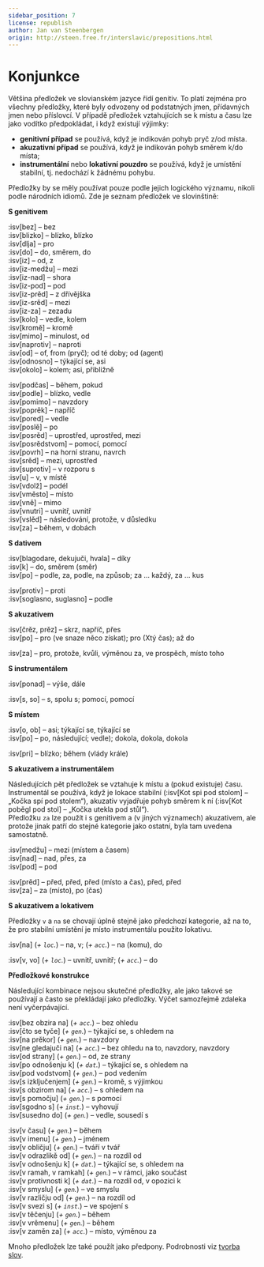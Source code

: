 ```yaml
---
sidebar_position: 7
license: republish
author: Jan van Steenbergen
origin: http://steen.free.fr/interslavic/prepositions.html
---
```


# Konjunkce

Většina předložek ve slovianském jazyce řídí genitiv. To platí zejména pro všechny předložky, které byly odvozeny od podstatných jmen, přídavných jmen nebo příslovcí. V případě předložek vztahujících se k místu a času lze jako vodítko předpokládat, i když existují výjimky:

- **genitivní případ** se používá, když je indikován pohyb pryč z/od místa.
- **akuzativní případ** se používá, když je indikován pohyb směrem k/do místa;
- **instrumentální** nebo **lokativní pouzdro** se používá, když je umístění stabilní, tj. nedochází k žádnému pohybu.

Předložky by se měly používat pouze podle jejich logického významu, nikoli podle národních idiomů. Zde je seznam předložek ve slovinštině:

**S genitivem**

:isv[bez] – bez\
:isv[blizko] – blízko, blízko\
:isv[dlja] – pro\
:isv[do] – do, směrem, do\
:isv[iz] – od, z\
:isv[iz-medžu] – mezi\
:isv[iz-nad] – shora\
:isv[iz-pod] – pod\
:isv[iz-prěd] – z dřívějška\
:isv[iz-srěd] – mezi\
:isv[iz-za] – zezadu\
:isv[kolo] – vedle, kolem\
:isv[kromě] – kromě\
:isv[mimo] – minulost, od\
:isv[naprotiv] – naproti\
:isv[od] – of, from (pryč); od té doby; od (agent)\
:isv[odnosno] – týkající se, asi\
:isv[okolo] – kolem; asi, přibližně

:isv[podčas] – během, pokud\
:isv[podle] – blízko, vedle\
:isv[pomimo] – navzdory\
:isv[poprěk] – napříč\
:isv[pored] – vedle\
:isv[poslě] – po\
:isv[posrěd] – uprostřed, uprostřed, mezi\
:isv[posrědstvom] – pomocí, pomocí\
:isv[povrh] – na horní stranu, navrch\
:isv[srěd] – mezi, uprostřed\
:isv[suprotiv] – v rozporu s\
:isv[u] – v, v místě\
:isv[vdolž] – podél\
:isv[vměsto] – místo\
:isv[vně] – mimo\
:isv[vnutri] – uvnitř, uvnitř\
:isv[vslěd] – následování, protože, v důsledku\
:isv[za] – během, v dobách

**S dativem**

:isv[blagodare, dekujuči, hvala] – díky\
:isv[k] – do, směrem (směr)\
:isv[po] – podle, za, podle, na způsob; za ... každý, za ... kus

:isv[protiv] – proti\
:isv[soglasno, suglasno] – podle

**S akuzativem**

:isv[črěz, prěz] – skrz, napříč, přes\
:isv[po] – pro (ve snaze něco získat); pro (Xtý čas); až do

:isv[za] – pro, protože, kvůli, výměnou za, ve prospěch, místo toho

**S instrumentálem**

:isv[ponad] – výše, dále

:isv[s, so] – s, spolu s; pomocí, pomocí

**S místem**

:isv[o, ob] – asi; týkající se, týkající se\
:isv[po] – po, následující; vedle); dokola, dokola, dokola

:isv[pri] – blízko; během (vlády krále)

**S akuzativem a instrumentálem**

Následujících pět předložek se vztahuje k místu a (pokud existuje) času. Instrumentál se používá, když je lokace stabilní (:isv[Kot spi pod stolom] – „Kočka spí pod stolem“), akuzativ vyjadřuje pohyb směrem k ní (:isv[Kot poběgl pod stol] – „Kočka utekla pod stůl“).\
Předložku `za` lze použít i s genitivem a (v jiných významech) akuzativem, ale protože jinak patří do stejné kategorie jako ostatní, byla tam uvedena samostatně.

:isv[medžu] – mezi (místem a časem)\
:isv[nad] – nad, přes, za\
:isv[pod] – pod

:isv[prěd] – před, před, před (místo a čas), před, před\
:isv[za] – za (místo), po (čas)

**S akuzativem a lokativem**

Předložky `v` a `na` se chovají úplně stejně jako předchozí kategorie, až na to, že pro stabilní umístění je místo instrumentálu použito lokativu.

:isv[na] (_+ `loc`._) – na, v; (_+ `acc`._) – na (komu), do

:isv[v, vo] (_+ `loc`._) – uvnitř, uvnitř; (_+ `acc`._) – do

**Předložkové konstrukce**

Následující kombinace nejsou skutečné předložky, ale jako takové se používají a často se překládají jako předložky. Výčet samozřejmě zdaleka není vyčerpávající.

:isv[bez obzira na] (_+ `acc`._) – bez ohledu\
:isv[čto se tyče] (_+ `gen`._) – týkající se, s ohledem na\
:isv[na prěkor] (_+ `gen`._) – navzdory\
:isv[ne gledajuči na] (_+ `acc`._) – bez ohledu na to, navzdory, navzdory\
:isv[od strany] (_+ `gen`._) – od, ze strany\
:isv[po odnošenju k] (_+ `dat`._) – týkající se, s ohledem na\
:isv[pod vodstvom] (_+ `gen`._) – pod vedením\
:isv[s izključenjem] (_+ `gen`._) – kromě, s výjimkou\
:isv[s obzirom na] (_+ `acc`._) – s ohledem na\
:isv[s pomočju] (_+ `gen`._) – s pomocí\
:isv[sgodno s] (_+ `inst`._) – vyhovují\
:isv[susedno do] (_+ `gen`._) – vedle, sousedí s

:isv[v času] (_+ `gen`._) – během\
:isv[v imenu] (_+ `gen`._) – jménem\
:isv[v obličju] (_+ `gen`._) – tváří v tvář\
:isv[v odrazlikě od] (_+ `gen`._) – na rozdíl od\
:isv[v odnošenju k] (_+ `dat`._) – týkající se, s ohledem na\
:isv[v ramah, v ramkah] (_+ `gen`._) – v rámci, jako součást\
:isv[v protivnosti k] (_+ `dat`._) – na rozdíl od, v opozici k\
:isv[v smyslu] (_+ `gen`._) – ve smyslu\
:isv[v različju od] (_+ `gen`._) – na rozdíl od\
:isv[v svezi s] (_+ `inst`._) – ve spojení s\
:isv[v těčenju] (_+ `gen`._) – během\
:isv[v vrěmenu] (_+ `gen`._) – během\
:isv[v zaměn za] (_+ `acc`._) – místo, výměnou za

Mnoho předložek lze také použít jako předpony. Podrobnosti viz [tvorba slov][1].

[1]: ../vocabulary/word-formation.mdx#prefixes

